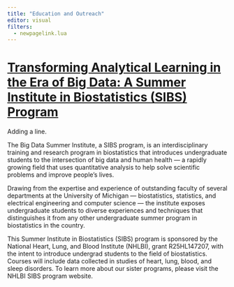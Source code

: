 ```yaml
---
title: "Education and Outreach"
editor: visual
filters:
  - newpagelink.lua
---
```


# [Transforming Analytical Learning in the Era of Big Data: A Summer Institute in Biostatistics (SIBS) Program](https://sph.umich.edu/bdsi/)

Adding a line.

The Big Data Summer Institute, a SIBS program, is an interdisciplinary training and research program in biostatistics that introduces undergraduate students to the intersection of big data and human health — a rapidly growing field that uses quantitative analysis to help solve scientific problems and improve people’s lives.

Drawing from the expertise and experience of outstanding faculty of several departments at the University of Michigan — biostatistics, statistics, and electrical engineering and computer science — the institute exposes undergraduate students to diverse experiences and techniques that distinguishes it from any other undergraduate summer program in biostatistics in the country.

This Summer Institute in Biostatistics (SIBS) program is sponsored by the National Heart, Lung, and Blood Institute (NHLBI), grant R25HL147207, with the intent to introduce undergrad students to the field of biostatistics. Courses will include data collected in studies of heart, lung, blood, and sleep disorders. To learn more about our sister programs, please visit the NHLBI SIBS program website.      
